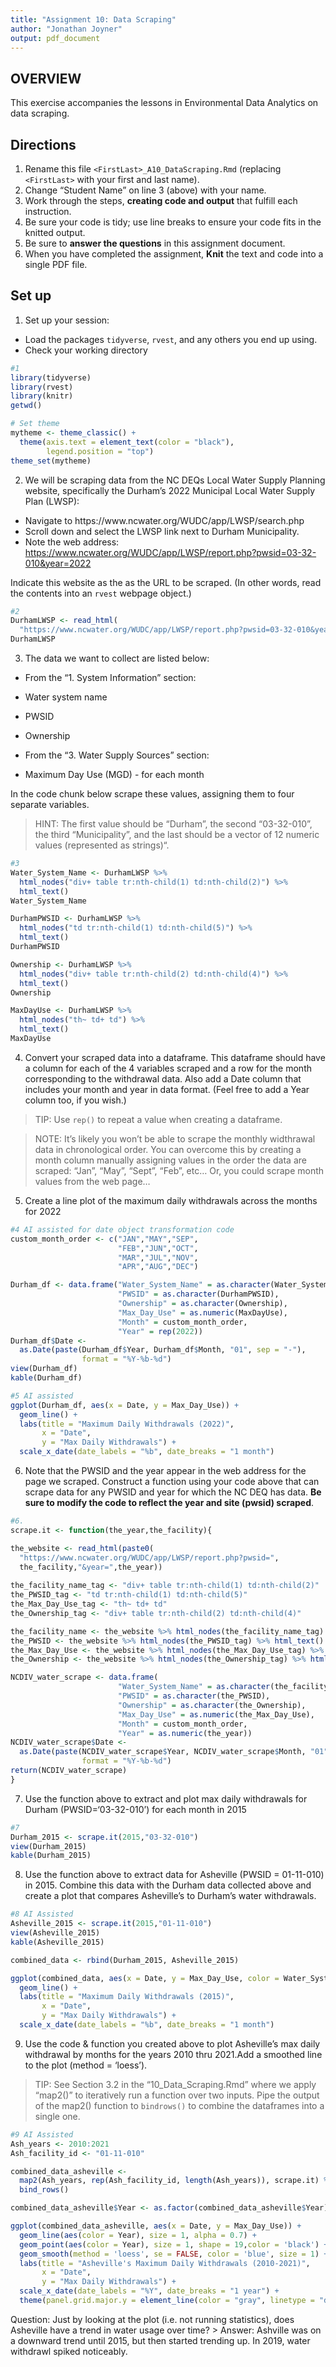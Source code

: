 ```yaml
---
title: "Assignment 10: Data Scraping"
author: "Jonathan Joyner"
output: pdf_document
---
```


## OVERVIEW

This exercise accompanies the lessons in Environmental Data Analytics on data scraping. 

## Directions
1. Rename this file `<FirstLast>_A10_DataScraping.Rmd` (replacing `<FirstLast>` with your first and last name).
2. Change "Student Name" on line 3 (above) with your name.
3. Work through the steps, **creating code and output** that fulfill each instruction.
4. Be sure your code is tidy; use line breaks to ensure your code fits in the knitted output.
5. Be sure to **answer the questions** in this assignment document.
6. When you have completed the assignment, **Knit** the text and code into a single PDF file.


## Set up 
1. Set up your session:

* Load the packages `tidyverse`, `rvest`, and any others you end up using.
* Check your working directory

```r
#1 
library(tidyverse)
library(rvest)
library(knitr)
getwd()

# Set theme
mytheme <- theme_classic() +
  theme(axis.text = element_text(color = "black"), 
        legend.position = "top")
theme_set(mytheme)
```

2. We will be scraping data from the NC DEQs Local Water Supply Planning website, specifically the Durham's 2022 Municipal Local Water Supply Plan (LWSP): 
 * Navigate to https://www.ncwater.org/WUDC/app/LWSP/search.php
 * Scroll down and select the LWSP link next to Durham Municipality. 
 * Note the web address: <https://www.ncwater.org/WUDC/app/LWSP/report.php?pwsid=03-32-010&year=2022>
 
Indicate this website as the as the URL to be scraped. (In other words, read the contents into an `rvest` webpage object.)

```r
#2 
DurhamLWSP <- read_html(
  "https://www.ncwater.org/WUDC/app/LWSP/report.php?pwsid=03-32-010&year=2022")
DurhamLWSP
```

3. The data we want to collect are listed below:

* From the "1. System Information" section:
 * Water system name
 * PWSID
 * Ownership
 
* From the "3. Water Supply Sources" section:
 * Maximum Day Use (MGD) - for each month

In the code chunk below scrape these values, assigning them to four separate variables.

>HINT: The first value should be "Durham", the second "03-32-010", the third "Municipality", and the last should be a vector of 12 numeric values (represented as strings)".

```r
#3 
Water_System_Name <- DurhamLWSP %>% 
  html_nodes("div+ table tr:nth-child(1) td:nth-child(2)") %>% 
  html_text()
Water_System_Name

DurhamPWSID <- DurhamLWSP %>% 
  html_nodes("td tr:nth-child(1) td:nth-child(5)") %>% 
  html_text()
DurhamPWSID

Ownership <- DurhamLWSP %>% 
  html_nodes("div+ table tr:nth-child(2) td:nth-child(4)") %>% 
  html_text()
Ownership

MaxDayUse <- DurhamLWSP %>%
  html_nodes("th~ td+ td") %>% 
  html_text()
MaxDayUse
```


4. Convert your scraped data into a dataframe. This dataframe should have a column for each of the 4 variables scraped and a row for the month corresponding to the withdrawal data. Also add a Date column that includes your month and year in data format. (Feel free to add a Year column too, if you wish.)

>TIP: Use `rep()` to repeat a value when creating a dataframe.

>NOTE: It's likely you won't be able to scrape the monthly widthrawal data in chronological order. You can overcome this by creating a month column manually assigning values in the order the data are scraped: "Jan", "May", "Sept", "Feb", etc... Or, you could scrape month values from the web page...

5. Create a line plot of the maximum daily withdrawals across the months for 2022

```r
#4 AI assisted for date object transformation code
custom_month_order <- c("JAN","MAY","SEP",
                        "FEB","JUN","OCT",
                        "MAR","JUL","NOV",
                        "APR","AUG","DEC")

Durham_df <- data.frame("Water_System_Name" = as.character(Water_System_Name),
                        "PWSID" = as.character(DurhamPWSID),
                        "Ownership" = as.character(Ownership),
                        "Max_Day_Use" = as.numeric(MaxDayUse),
                        "Month" = custom_month_order,
                        "Year" = rep(2022))
Durham_df$Date <- 
  as.Date(paste(Durham_df$Year, Durham_df$Month, "01", sep = "-"),
                format = "%Y-%b-%d")
view(Durham_df)
kable(Durham_df)

#5 AI assisted
ggplot(Durham_df, aes(x = Date, y = Max_Day_Use)) +
  geom_line() +
  labs(title = "Maximum Daily Withdrawals (2022)",
       x = "Date",
       y = "Max Daily Withdrawals") +
  scale_x_date(date_labels = "%b", date_breaks = "1 month")
```

6. Note that the PWSID and the year appear in the web address for the page we scraped. Construct a function using your code above that can scrape data for any PWSID and year for which the NC DEQ has data. **Be sure to modify the code to reflect the year and site (pwsid) scraped**.

```r
#6. 
scrape.it <- function(the_year,the_facility){

the_website <- read_html(paste0(
  "https://www.ncwater.org/WUDC/app/LWSP/report.php?pwsid=",
  the_facility,"&year=",the_year))
  
the_facility_name_tag <- "div+ table tr:nth-child(1) td:nth-child(2)"
the_PWSID_tag <- "td tr:nth-child(1) td:nth-child(5)"
the_Max_Day_Use_tag <- "th~ td+ td"
the_Ownership_tag <- "div+ table tr:nth-child(2) td:nth-child(4)"

the_facility_name <- the_website %>% html_nodes(the_facility_name_tag) %>% html_text()
the_PWSID <- the_website %>% html_nodes(the_PWSID_tag) %>% html_text()
the_Max_Day_Use <- the_website %>% html_nodes(the_Max_Day_Use_tag) %>% html_text()
the_Ownership <- the_website %>% html_nodes(the_Ownership_tag) %>% html_text()

NCDIV_water_scrape <- data.frame(
                        "Water_System_Name" = as.character(the_facility_name),
                        "PWSID" = as.character(the_PWSID),
                        "Ownership" = as.character(the_Ownership),
                        "Max_Day_Use" = as.numeric(the_Max_Day_Use),
                        "Month" = custom_month_order,
                        "Year" = as.numeric(the_year))
NCDIV_water_scrape$Date <- 
  as.Date(paste(NCDIV_water_scrape$Year, NCDIV_water_scrape$Month, "01", sep = "-"),
                format = "%Y-%b-%d")
return(NCDIV_water_scrape)
}
```

7. Use the function above to extract and plot max daily withdrawals for Durham (PWSID='03-32-010') for each month in 2015

```r
#7 
Durham_2015 <- scrape.it(2015,"03-32-010")
view(Durham_2015)
kable(Durham_2015)

```

8. Use the function above to extract data for Asheville (PWSID = 01-11-010) in 2015. Combine this data with the Durham data collected above and create a plot that compares Asheville's to Durham's water withdrawals.

```r
#8 AI Assisted
Asheville_2015 <- scrape.it(2015,"01-11-010")
view(Asheville_2015)
kable(Asheville_2015)

combined_data <- rbind(Durham_2015, Asheville_2015)

ggplot(combined_data, aes(x = Date, y = Max_Day_Use, color = Water_System_Name)) +
  geom_line() +
  labs(title = "Maximum Daily Withdrawals (2015)",
       x = "Date",
       y = "Max Daily Withdrawals") +
  scale_x_date(date_labels = "%b", date_breaks = "1 month")
```


9. Use the code & function you created above to plot Asheville's max daily withdrawal by months for the years 2010 thru 2021.Add a smoothed line to the plot (method = 'loess').

> TIP: See Section 3.2 in the "10_Data_Scraping.Rmd" where we apply "map2()" to iteratively run a function over two inputs. Pipe the output of the map2() function to `bindrows()` to combine the dataframes into a single one. 

```r
#9 AI Assisted
Ash_years <- 2010:2021
Ash_facility_id <- "01-11-010"

combined_data_asheville <- 
  map2(Ash_years, rep(Ash_facility_id, length(Ash_years)), scrape.it) %>%
  bind_rows()

combined_data_asheville$Year <- as.factor(combined_data_asheville$Year)

ggplot(combined_data_asheville, aes(x = Date, y = Max_Day_Use)) +
  geom_line(aes(color = Year), size = 1, alpha = 0.7) +
  geom_point(aes(color = Year), size = 1, shape = 19,color = 'black') +
  geom_smooth(method = 'loess', se = FALSE, color = 'blue', size = 1) +
  labs(title = "Asheville's Maximum Daily Withdrawals (2010-2021)",
       x = "Date",
       y = "Max Daily Withdrawals") +
  scale_x_date(date_labels = "%Y", date_breaks = "1 year") +
  theme(panel.grid.major.y = element_line(color = "gray", linetype = "dashed"))

```

Question: Just by looking at the plot (i.e. not running statistics), does Asheville have a trend in water usage over time?
> Answer: Ashville was on a downward trend until 2015, but then started trending up. In 2019, water withdrawl spiked noticeably.
